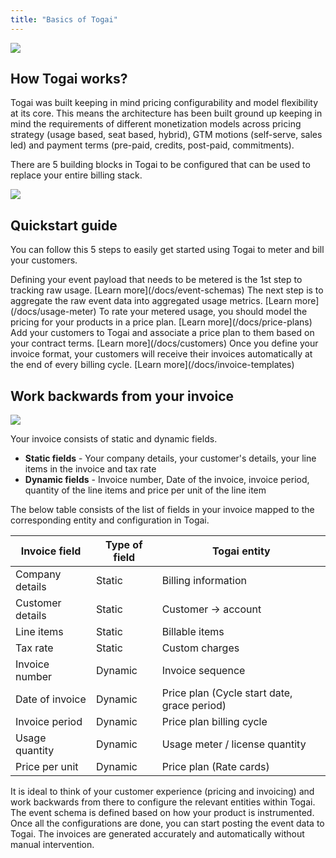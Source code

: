 ```yaml
---
title: "Basics of Togai"
---
```


<Frame caption="Togai data flow">
  <img src="/docs/images/Togai-data-flow.png" />
</Frame>

## How Togai works?

Togai was built keeping in mind pricing configurability and model flexibility at its core. This means the architecture has been built ground up keeping in mind the requirements of different monetization models across pricing strategy (usage based, seat based, hybrid), GTM motions (self-serve, sales led) and payment terms (pre-paid, credits, post-paid, commitments).

There are 5 building blocks in Togai to be configured that can be used to replace your entire billing stack.

<Frame caption="Configurable entities in Togai">
  <img src="/docs/images/togai-entities.png" />
</Frame>

## Quickstart guide

You can follow this 5 steps to easily get started using Togai to meter and bill your customers.

<Steps>
  <Step title="Create an event schema">
    Defining your event payload that needs to be metered is the 1st step to tracking raw usage. [Learn more](/docs/event-schemas)
  </Step>
  <Step title="Define your metering aggregation">
    The next step is to aggregate the raw event data into aggregated usage metrics. [Learn more](/docs/usage-meter)
  </Step>
  <Step title="Configure your price plan">
    To rate your metered usage, you should model the pricing for your products in a price plan. [Learn more](/docs/price-plans)
  </Step>
  <Step title="Onboard your customers">
    Add your customers to Togai and associate a price plan to them based on your contract terms. [Learn more](/docs/customers)
  </Step>
  <Step title="Automate your invoicing">
    Once you define your invoice format, your customers will receive their invoices automatically at the end of every billing cycle. [Learn more](/docs/invoice-templates)
  </Step>

</Steps>

## Work backwards from your invoice

<Frame caption="Working backwards from your customer invoice">
  <img src="/docs/images/sample-invoice.png" />
</Frame>

Your invoice consists of static and dynamic fields. 

* **Static fields** - Your company details, your customer's details, your line items in the invoice and tax rate
* **Dynamic fields** - Invoice number, Date of the invoice, invoice period, quantity of the line items and price per unit of the line item

The below table consists of the list of fields in your invoice mapped to the corresponding entity and configuration in Togai.

| Invoice field      | Type of field | Togai entity      |
| ------------------ | ------------- |-------------------|
| Company details    | Static        |Billing information|
| Customer details   | Static        |Customer -> account|
| Line items         | Static        |Billable items     |
| Tax rate           | Static        |Custom charges     |
| Invoice number     | Dynamic       |Invoice sequence   |
| Date of invoice    | Dynamic       |Price plan (Cycle start date, grace period) |
| Invoice period     | Dynamic       |Price plan billing cycle|
| Usage quantity     | Dynamic       |Usage meter / license quantity|
| Price per unit     | Dynamic       |Price plan (Rate cards)|


It is ideal to think of your customer experience (pricing and invoicing) and work backwards from there to configure the relevant entities within Togai. The event schema is defined based on how your product is instrumented. Once all the configurations are done, you can start posting the event data to Togai. The invoices are generated accurately and automatically without manual intervention.